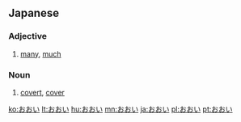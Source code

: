 ==Japanese==

===Adjective===
{{ja-adj|infl=i}}
# {{ja-def|多い}} [[many]], [[much]]

===Noun===
{{ja-noun}}
# {{ja-def|覆い|被い|蓋い|蔽い}} [[covert]], [[cover]]

[[ko:おおい]]
[[lt:おおい]]
[[hu:おおい]]
[[mn:おおい]]
[[ja:おおい]]
[[pl:おおい]]
[[pt:おおい]]